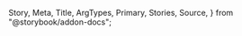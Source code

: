   Story,
  Meta,
  Title,
  ArgTypes,
  Primary,
  Stories,
  Source,
} from "@storybook/addon-docs";

<Meta of={LineChartStories} />

<Title />

<Primary />

## How to set up

### Config theme

Add the following configurations to the `theme.tsx` and `LineChart.ts` files, respectively.

```tsx dark
const theme = {
  components: {
    LineChart: ConfigLineChart,
  },
};
```

```tsx dark
const ConfigLineChart = {
  parts: lineChartPartsList,
  baseStyle: {},
};
```

### Component parts

You have these parts available: `"grid" | "xAxisLine" | "xAxisLabel" | "yAxisLine" | "yAxisLabel" | "series"` (`lineChartPartsList`)

## Props

<ArgTypes of={LineChartStories} />

## Stories

<Stories title="" />
